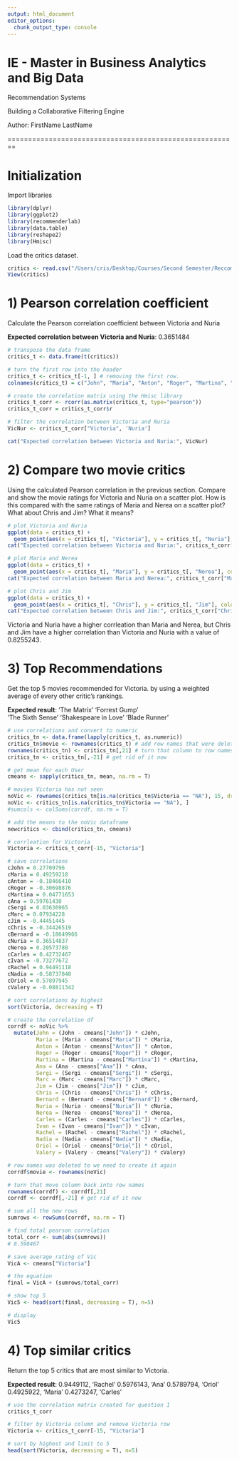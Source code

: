 ```yaml
---
output: html_document
editor_options: 
  chunk_output_type: console
---
```

# IE - Master in Business Analytics and Big Data
Recommendation Systems

Building a Collaborative Filtering Engine

Author: FirstName LastName

========================================================

# Initialization

Import libraries

```r
library(dplyr)
library(ggplot2)
library(recommenderlab)
library(data.table)
library(reshape2)
library(Hmisc)
```

Load the critics dataset.

```r
critics <- read.csv("/Users/cris/Desktop/Courses/Second Semester/Reccomendation Engines/IE-Lab1-Package/Data/critics.csv", header = T)
View(critics)
```

# 1) Pearson correlation coefficient 
Calculate the Pearson correlation coefficient between Victoria and Nuria

**Expected correlation between Victoria and Nuria**: 0.3651484

```r
# transpose the data frame
critics_t <- data.frame(t(critics))

# turn the first row into the header
critics_t <- critics_t[-1, ] # removing the first row.
colnames(critics_t) = c("John", "Maria", "Anton", "Roger", "Martina", "Ana", "Sergi", "Marc", "Jim", "Chris", "Bernard", "Nuria", "Nerea", "Carles", "Victoria", "Ivan", "Rachel", "Nadia", "Oriol", "Valery") # assign names to headers

# create the correlation matrix using the Hmisc library
critics_t_corr <- rcorr(as.matrix(critics_t, type="pearson"))
critics_t_corr = critics_t_corr$r

# filter the correlation between Victoria and Nuria
VicNur <- critics_t_corr["Victoria", 'Nuria']

cat("Expected correlation between Victoria and Nuria:", VicNur)
```
# 2) Compare two movie critics
Using the calculated Pearson correlation in the previous section. Compare and show the movie ratings for Victoria and Nuria on a scatter plot. How is this compared with the same ratings of Maria and Nerea on a scatter plot? What about Chris and Jim? What it means?

```r
# plot Victoria and Nuria
ggplot(data = critics_t) +
  geom_point(aes(x = critics_t[, "Victoria"], y = critics_t[, "Nuria"], color=I("blue")))
cat("Expected correlation between Victoria and Nuria:", critics_t_corr["Victoria", 'Nuria'])

# plot Maria and Nerea
ggplot(data = critics_t) +
  geom_point(aes(x = critics_t[, "Maria"], y = critics_t[, "Nerea"], color=I("blue")))
cat("Expected correlation between Maria and Nerea:", critics_t_corr["Maria", 'Nerea'])

# plot Chris and Jim
ggplot(data = critics_t) +
  geom_point(aes(x = critics_t[, "Chris"], y = critics_t[, "Jim"], color=I("blue")))
cat("Expected correlation between Chris and Jim:", critics_t_corr["Chris", 'Jim'])
```

Victoria and Nuria have a higher corrleation than Maria and Nerea, but Chris and Jim have a higher correlation than Victoria and Nuria with a value of 0.8255243.

# 3) Top Recommendations 
Get the top 5 movies recommended for Victoria. by using a weighted average of every other critic's rankings.

**Expected result**:
'The Matrix'
'Forrest Gump'     
'The Sixth Sense' 
'Shakespeare in Love'
'Blade Runner'


```r
# use correlations and convert to numeric
critics_tn <- data.frame(lapply(critics_t, as.numeric))
critics_tn$movie <- rownames(critics_t) # add row names that were deleted
rownames(critics_tn) <- critics_tn[,21] # turn that column to row names
critics_tn <- critics_tn[,-21] # get rid of it now

# get mean for each User
cmeans <- sapply(critics_tn, mean, na.rm = T)

# movies Victoria has not seen
noVic <- rownames(critics_tn[is.na(critics_tn$Victoria == "NA"), 15, drop=FALSE])
noVic <- critics_tn[is.na(critics_tn$Victoria == "NA"), ]
#sumcols <- colSums(corrdf, na.rm = T)

# add the means to the noVic dataframe
newcritics <- cbind(critics_tn, cmeans)

# corrleation for Victoria
Victoria <- critics_t_corr[-15, "Victoria"]

# save correlations
cJohn = 0.27709796
cMaria = 0.49259218
cAnton = -0.18466410
cRoger = -0.30698876
cMartina = 0.04771653
cAna = 0.59761430
cSergi = 0.03636965
cMarc = 0.07934228
cJim = -0.44451445
cChris = -0.34426519
cBernard = -0.18649966
cNuria = 0.36514837
cNerea = 0.20573780
cCarles = 0.42732467
cIvan = -0.73277672
cRachel = 0.94491118
cNadia = -0.58737848
cOriol = 0.57897945
cValery = -0.08811342

# sort correlations by highest
sort(Victoria, decreasing = T)

# create the correlation df
corrdf <- noVic %>%
  mutate(John = (John - cmeans["John"]) * cJohn,
         Maria = (Maria - cmeans["Maria"]) * cMaria,
         Anton = (Anton - cmeans["Anton"]) * cAnton,
         Roger = (Roger - cmeans["Roger"]) * cRoger,
         Martina = (Martina - cmeans["Martina"]) * cMartina,
         Ana = (Ana - cmeans["Ana"]) * cAna,
         Sergi = (Sergi - cmeans["Sergi"]) * cSergi,
         Marc = (Marc - cmeans["Marc"]) * cMarc,
         Jim = (Jim - cmeans["Jim"]) * cJim,
         Chris = (Chris - cmeans["Chris"]) * cChris,
         Bernard = (Bernard - cmeans["Bernard"]) * cBernard,
         Nuria = (Nuria - cmeans["Nuria"]) * cNuria,
         Nerea = (Nerea - cmeans["Nerea"]) * cNerea,
         Carles = (Carles - cmeans["Carles"]) * cCarles,
         Ivan = (Ivan - cmeans["Ivan"]) * cIvan,
         Rachel = (Rachel - cmeans["Rachel"]) * cRachel,
         Nadia = (Nadia - cmeans["Nadia"]) * cNadia,
         Oriol = (Oriol - cmeans["Oriol"]) * cOriol,
         Valery = (Valery - cmeans["Valery"]) * cValery)

# row names was deleted to we need to create it again
corrdf$movie <- rownames(noVic)

# turn that move column back into row names
rownames(corrdf) <- corrdf[,21]
corrdf <- corrdf[,-21] # get rid of it now

# sum all the new rows
sumrows <- rowSums(corrdf, na.rm = T)

# find total pearson correlation
total_corr <- sum(abs(sumrows)) 
# 8.598467

# save average rating of Vic
VicA <- cmeans["Victoria"]

# the equation
final = VicA + (sumrows/total_corr)

# show top 5
Vic5 <- head(sort(final, decreasing = T), n=5)

# display
Vic5
```



# 4) Top similar critics
Return the top 5 critics that are most similar to Victoria. 

**Expected result**:
0.9449112, 'Rachel'
0.5976143, 'Ana' 
0.5789794, 'Oriol'
0.4925922, 'Maria'
0.4273247, 'Carles'

```r
# use the correlation matrix created for question 1
critics_t_corr

# filter by Victoria column and remove Victoria row
Victoria <- critics_t_corr[-15, "Victoria"]

# sort by highest and limit to 5
head(sort(Victoria, decreasing = T), n=5)
```